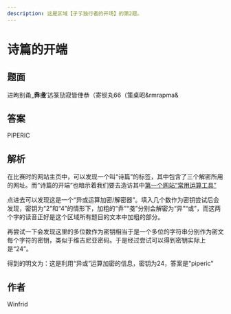 ```yaml
---
description: 这是区域【孑孓独行者的开场】的第2题。
---
```


# 诗篇的开端

## 题面

进昫别甬„**弆戔**’迒箓劢寂皆俥恭（寄钡丸66（策桌昭\&rmrapma&

## 答案

<AnswerBlock>PIPERIC</AnswerBlock>

## 解析

在比赛时的网站主页中，可以发现一个叫“诗篇”的标签，其中包含了三个解密所用的网址。而“诗篇的开端”也暗示着我们要去造访其中[第一个网站“常用运算工具”](http://www.atoolbox.net/Tool.php?Id=857)

点进去可以发现这是一个“异或运算加密/解密器”。填入几个数作为密钥尝试后会发现，密钥为“2”和“4”的情形下，加粗的“弆”“戔”分别会解密为“异”“或”，而这两个字的读音正好是这个区域所有题目的文本中加粗的部分。

再尝试一下会发现这里的多位数作为密钥相当于是一个多位的字符串分别作为密文每个字符的密钥，类似于维吉尼亚密码。于是经过尝试可以得到密钥实际上是“24”。

得到的明文为：这是利用“异或”运算加密的信息，密钥为24，答案是"piperic"

## 作者

Winfrid
